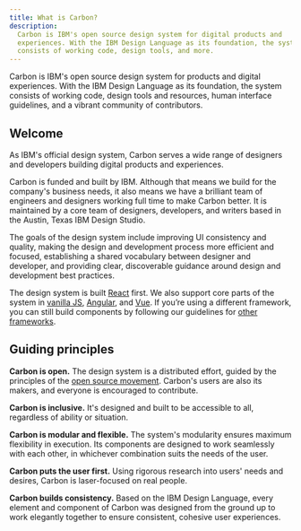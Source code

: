 ```yaml
---
title: What is Carbon?
description:
  Carbon is IBM's open source design system for digital products and
  experiences. With the IBM Design Language as its foundation, the system
  consists of working code, design tools, and more.
---
```


<PageDescription>

Carbon is IBM's open source design system for products and digital experiences.
With the IBM Design Language as its foundation, the system consists of working
code, design tools and resources, human interface guidelines, and a vibrant
community of contributors.

</PageDescription>

## Welcome

As IBM's official design system, Carbon serves a wide range of designers and
developers building digital products and experiences.

Carbon is funded and built by IBM. Although that means we build for the
company's business needs, it also means we have a brilliant team of engineers
and designers working full time to make Carbon better. It is maintained by a
core team of designers, developers, and writers based in the Austin, Texas IBM
Design Studio.

The goals of the design system include improving UI consistency and quality,
making the design and development process more efficient and focused,
establishing a shared vocabulary between designer and developer, and providing
clear, discoverable guidance around design and development best practices.

The design system is built [React](/developing/frameworks/react) first. We also
support core parts of the system in
[vanilla JS](/developing/frameworks/vanilla),
[Angular](/developing/frameworks/angular), and
[Vue](/developing/frameworks/vue). If you’re using a different framework, you
can still build components by following our guidelines for
[other frameworks](/developing/frameworks/other-frameworks).

## Guiding principles

**Carbon is open.** The design system is a distributed effort, guided by the
principles of the
[open source movement](https://en.wikipedia.org/wiki/Open-source-software_movement).
Carbon's users are also its makers, and everyone is encouraged to contribute.

**Carbon is inclusive.** It's designed and built to be accessible to all,
regardless of ability or situation.

**Carbon is modular and flexible.** The system's modularity ensures maximum
flexibility in execution. Its components are designed to work seamlessly with
each other, in whichever combination suits the needs of the user.

**Carbon puts the user first.** Using rigorous research into users' needs and
desires, Carbon is laser-focused on real people.

**Carbon builds consistency.** Based on the IBM Design Language, every element
and component of Carbon was designed from the ground up to work elegantly
together to ensure consistent, cohesive user experiences.
